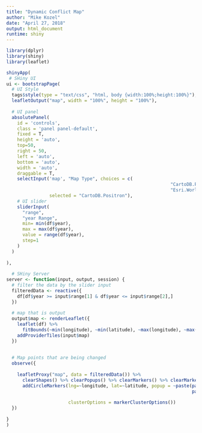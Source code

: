 ---
title: "Dynamic Conflict Map"
author: "Mike Kozel"
date: "April 27, 2018"
output: html_document
runtime: shiny
---

```{r}
library(dplyr)
library(shiny)
library(leaflet)
```



```{r, echo=FALSE}
shinyApp(
 # SHiny UI
ui <- bootstrapPage(
  # UI Style
  tags$style(type = "text/css", "html, body {width:100%;height:100%}"),
  leafletOutput("map", width = "100%", height = "100%"),
  
  # UI panel
  absolutePanel(
    id = 'controls',
    class = 'panel panel-default',
    fixed = T,
    height = 'auto',
    top=50,
    right = 50,
    left = 'auto',
    bottom = 'auto',
    width = 'auto', 
    draggable = T,
    selectInput('map', "Map Type", choices = c( 
                                                             "CartoDB.Positron",
                                                             "Esri.WorldImagery"), 
                selected = "CartoDB.Positron"),
    # UI slider
    sliderInput(
      "range",
      "year Range",
      min= min(df$year),
      max = max(df$year),
      value = range(df$year),
      step=1
    )
  )
  
),
  
  # SHiny Server
server <- function(input, output, session) {
  # filter the data by the slider input
  filteredData <- reactive({
    df[df$year >= input$range[1] & df$year <= input$range[2],]
  })
  
  # map that is output
  output$map <- renderLeaflet({
    leaflet(df) %>%
      fitBounds(~min(longitude), ~min(latitude), ~max(longitude), ~max(latitude)) %>%
    addProviderTiles(input$map)
  })
  
  
  # Map points that are being changed
  observe({
    
    leafletProxy("map", data = filteredData()) %>%
      clearShapes() %>% clearPopups() %>% clearMarkers() %>% clearMarkerClusters() %>% 
      addCircleMarkers(lng=~longitude, lat=~latitude, popup = ~paste(paste("<h3>", filteredData()$conflict_name, "</h3>"), 
                                                                     paste("<b>Side A:</b>", side_a, "<br>", "<b>Side B:</b>", side_b, "<br>",
                                                                           "<b>Date:</b>", paste(date_start, date_end, sep = " - "), '<br>', "<b>Casualties:</b>", best_est , sep = " ")),
                       clusterOptions = markerClusterOptions())
  })
  
}
)
```

